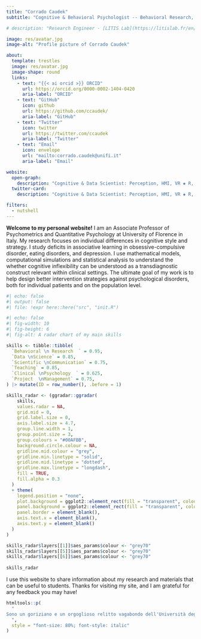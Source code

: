 ```yaml
---
title: "Corrado Caudek"
subtitle: "Cognitive & Behavioral Psychologist -- Behavioral Research, Data Science,   and Computational Models of the Mind."

# description: "Research Engineer - [LITIS Lab](https://litislab.fr/en/litis)"

image: res/avatar.jpg
image-alt: "Profile picture of Corrado Caudek"

about:
  template: trestles
  image: res/avatar.jpg
  image-shape: round
  links:
    - text: "{{< ai orcid >}} ORCID"
      url: https://orcid.org/0000-0002-1404-0420
      aria-label: "ORCID"
    - text: "GitHub"
      icon: github
      url: https://github.com/ccaudek/
      aria-label: "GitHub"
    - text: "Twitter"
      icon: twitter
      url: https://twitter.com/ccaudek
      aria-label: "Twitter"
    - text: "Email"
      icon: envelope
      url: "mailto:corrado.caudek@unifi.it"
      aria-label: "Email"

website:
  open-graph:
    description: "Cognitive & Data Scientist: Perception, HMI, VR ◈ R, Stats, Bayes"
  twitter-card:
    description: "Cognitive & Data Scientist: Perception, HMI, VR ◈ R, Stats, Bayes"

filters:
  - nutshell
---
```


::: {.column-page}

**Welcome to my personal website!** I am an Associate Professor of Psychometrics and Quantitative Psychology at University of Florence in Italy. My research focuses on individual differences in cognitive style and strategy. I study deficits in associative learning in obsessive-compulsive disorder, eating disorders, and depression. I use mathematical models, computational simulations and statistical analysis to understand the whether cognitive inflexibility can be understood as a transdiagnostic construct relevant within clinical settings. The ultimate goal of my work is to help design better intervention strategies against psychological disorders, both for individual patients and on the population level.

```r
#| echo: false
#| output: false
#| file: !expr here::here("src", "init.R")
```

```r
#| echo: false
#| fig-width: 10
#| fig-height: 6
#| fig-alt: A radar chart of my main skills

skills <- tibble::tibble(
  `Behavioral \n Research  ` = 0.95,
  `Data \nScience` = 0.85,
  `Scientific \nCommunication` = 0.75,
  `Teaching` = 0.85,
  `Clinical \nPsychology  ` = 0.625,
  `Project  \nManagement` = 0.75,
) |> mutate(ID = row_number(), .before = 1)

skills_radar <- (ggradar::ggradar(
    skills,
    values.radar = NA,
    grid.mid = 0,
    grid.label.size = 0,
    axis.label.size = 4.7,
    group.line.width = 1,
    group.point.size = 3,
    group.colours = "#00AFBB",
    background.circle.colour = NA,
    gridline.mid.colour = "grey",
    gridline.min.linetype = "solid",
    gridline.mid.linetype = "dotted",
    gridline.max.linetype = "longdash",
    fill = TRUE,
    fill.alpha = 0.3
  ) 
  + theme(
    legend.position = "none",
    plot.background = ggplot2::element_rect(fill = "transparent", colour = NA),
    panel.background = ggplot2::element_rect(fill = "transparent", colour = NA),
    panel.border = element_blank(),
    axis.text.x = element_blank(),
    axis.text.y = element_blank()
  )
)

skills_radar$layers[[1]]$aes_params$colour <- "grey70"
skills_radar$layers[[5]]$aes_params$colour <- "grey70"
skills_radar$layers[[6]]$aes_params$colour <- "grey70"
  
skills_radar
```

I use this website to share information about my research and materials that can be useful to students. Thanks for visiting my site, and I am grateful for any feedback you may have!

```r
htmltools::p(
  "
Sono un goriziano e un orgoglioso relitto vagabondo dell'Università degli Studi di Trieste. Ho conseguito il dottorato di ricerca in psicologia sperimentale  presso la University of Virginia, a Charlottesville, nel 1993. Successivamente, ho completato un post-dottorato presso l'Università degli Studi di Trieste e un post-dottorato presso il Center for Neural Science della New York University. Ho lavorato per diversi anni all'Università degli Studi di Trieste e attualmente sono professore associato all'Università degli Studi di Firenze, dipartimento NEUROFARBA, sezione di Psicologia.
  ",
  style = "font-size: 80%; font-style: italic"
)
```

:::